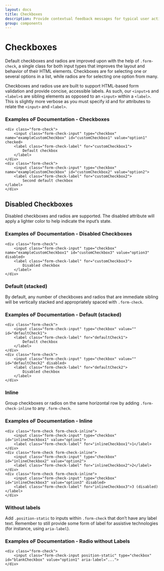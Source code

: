 ```yaml
---
layout: docs
title: Checkboxes
description: Provide contextual feedback messages for typical user actions with the handful of available and flexible checkboxes.
group: components
---
```


# Checkboxes

Default checkboxes and radios are improved upon with the help of `.form-check`, a single class for both input types that improves the layout and behavior of their HTML elements. Checkboxes are for selecting one or several options in a list, while radios are for selecting one option from many.

Checkboxes and radios use are built to support HTML-based form validation and provide concise, accessible labels. As such, our `<input>`s and `<label>`s are sibling elements as opposed to an `<input>` within a `<label>`. This is slightly more verbose as you must specify id and for attributes to relate the `<input>` and `<label>`.

### Examples oF Documentation - Checkboxes

    <div class="form-check">
        <input class="form-check-input" type="checkbox" name="exampleCustomCheckbox" id="customCheckbox1" value="option1" checked>
        <label class="form-check-label" for="customCheckbox1">
            Default checkbox
        </label>
    </div>
    <div class="form-check">
        <input class="form-check-input" type="checkbox" name="exampleCustomCheckbox" id="customCheckbox2" value="option2">
        <label class="form-check-label" for="customCheckbox2">
            Second default checkbox
    </label>
    </div>

## Disabled Checkboxes

Disabled checkboxes and radios are supported. The disabled attribute will apply a lighter color to help indicate the input’s state.

### Examples oF Documentation - Disabled Checkboxes

    <div class="form-check">
        <input class="form-check-input" type="checkbox" name="exampleCustomCheckbox1" id="customCheckbox3" value="option3" disabled>
        <label class="form-check-label" for="customCheckbox3">
            Disabled checkbox
        </label>
    </div>

### Default (stacked)

By default, any number of checkboxes and radios that are immediate sibling will be vertically stacked and appropriately spaced with `.form-check`.

### Examples oF Documentation - Default (stacked)

    <div class="form-check">
        <input class="form-check-input" type="checkbox" value="" id="defaultCheck1">
        <label class="form-check-label" for="defaultCheck1">
            Default checkbox
        </label>
    </div>
    <div class="form-check">
        <input class="form-check-input" type="checkbox" value="" id="defaultCheck2" disabled>
        <label class="form-check-label" for="defaultCheck2">
            Disabled checkbox
        </label>
    </div>

### Inline

Group checkboxes or radios on the same horizontal row by adding `.form-check-inline` to any `.form-check`.

### Examples oF Documentation - Inline

    <div class="form-check form-check-inline">
        <input class="form-check-input" type="checkbox" id="inlineCheckbox1" value="option1">
        <label class="form-check-label" for="inlineCheckbox1">1</label>
    </div>
    <div class="form-check form-check-inline">
        <input class="form-check-input" type="checkbox" id="inlineCheckbox2" value="option2">
        <label class="form-check-label" for="inlineCheckbox2">2</label>
    </div>
    <div class="form-check form-check-inline">
        <input class="form-check-input" type="checkbox" id="inlineCheckbox3" value="option3" disabled>
        <label class="form-check-label" for="inlineCheckbox3">3 (disabled)</label>
    </div>

### Without labels

Add `.position-static` to inputs within `.form-check` that don’t have any label text. Remember to still provide some form of label for assistive technologies (for instance, using `aria-label`).

### Examples oF Documentation - Radio without Labels

    <div class="form-check">
        <input class="form-check-input position-static" type="checkbox" id="blankCheckbox" value="option1" aria-label="...">
    </div>
